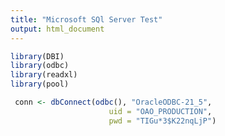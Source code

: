 ```yaml
---
title: "Microsoft SQl Server Test"
output: html_document
---
```


```r
library(DBI)
library(odbc)
library(readxl)
library(pool)

 conn <- dbConnect(odbc(), "OracleODBC-21_5",
                      uid = "OAO_PRODUCTION",
                      pwd = "TIGu*3$K22nqLjP")

```
